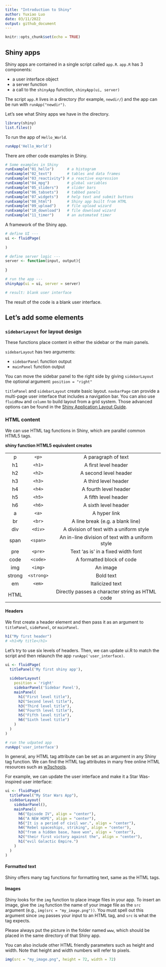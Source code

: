 ```yaml
---
title: "Introduction to Shiny"
author: Yuxiao Luo
date: 03/11/2022
output: github_document
---
```


```r
knitr::opts_chunk$set(echo = TRUE)
```

## Shiny apps

Shiny apps are contained in a single script called `app.R`. `app.R` has 3 components:

  - a user interface object
  - a server function
  - a call to the `shinyApp` function, `shinyApp(ui, server)`

The script `app.R` lives in a directory (for example, `newdir/`) and the app can be run with `runApp("newdir")`.

Let's see what Shiny apps we have in the directory.
```r
library(shiny)
list.files()
```

To run the app of `Hello_World`.
```r
runApp('Hello_World')
```

There are other code examples in Shiny. 

```r
# Some examples in Shiny
runExample("01_hello")      # a histogram
runExample("02_text")       # tables and data frames
runExample("03_reactivity") # a reactive expression
runExample("04_mpg")        # global variables
runExample("05_sliders")    # slider bars
runExample("06_tabsets")    # tabbed panels
runExample("07_widgets")    # help text and submit buttons
runExample("08_html")       # Shiny app built from HTML
runExample("09_upload")     # file upload wizard
runExample("10_download")   # file download wizard
runExample("11_timer")      # an automated timer
```

A framework of the Shiny app.
```r
# define UI ---
ui <- fluidPage(
  
)

# define server logic --- 
server <- function(input, output){
  
}

# run the app --- 
shinyApp(ui = ui, server = server)

# result: blank user interface
```

The result of the code is a blank user interface.

## Let's add some elements 

### `sidebarLayout` for layout design
These functions place content in either the sidebar or the main panels.

`sidebarLayout` has two arguments:

  - `sidebarPanel` function output 
  - `mainPanel` function output

You can move the sidebar panel to the right side by giving `sidebarLayout` the optional argument: `position = "right"`

`titlePanel` and `sidebarLayout` create basic layout. `navbarPage` can provide a multi-page user interface that includes a navigation bar. You can also use `fluidRow` and `column` to build layout from a grid system. Those advanced options can be found in the [Shiny Application Layout Guide](https://shiny.rstudio.com/articles/layout-guide.html).

### HTML content

We can use HTML tag functions in Shiny, which are parallel common HTML5 tags. 


**shiny function	HTML5 equivalent	creates**

|        |            |                                                  |
|:------:|:----------:|:------------------------------------------------:|
| p      | `<p>`      | A paragraph of text                              |
| h1     | `<h1>`     | A first level header                             |
| h2     | `<h2>`     | A second level header                            |
| h3     | `<h3>`     | A third level header                             |
| h4     | `<h4>`     | A fourth level header                            |
| h5     | `<h5>`     | A fifth level header                             |
| h6     | `<h6>`     | A sixth level header                             |
| a      | `<a>`      | A hyper link                                     |
| br     | `<br>`     | A line break (e.g. a blank line)                 |
| div    | `<div>`    | A division of text with a uniform style          |
| span   | `<span>`   | An in-line division of text with a uniform style |
| pre    | `<pre>`    | Text ‘as is’ in a fixed width font               |
| code   | `<code>`   | A formatted block of code                        |
| img    | `<img>`    | An image                                         |
| strong | `<strong>` | Bold text                                        |
| em     | `<em>`     | Italicized text                                  |
| HTML   |            | Directly passes a character string as HTML code  |


#### Headers

We first create a header element and then pass it as an argument to `titlePanel`,
`sidePanel`, or `mainPanel`.
```r
h1("My first header")
# <h1>My title</h1>
```

Let's try to use six levels of headers. Then, we can update ui.R to match the script and then relaunch the app `runApp('user_interface)`.

```r
ui <- fluidPage(
  titlePanel('My first shiny app'),
  
  sidebarLayout(
    position = 'right'
    sidebarPanel('Sidebar Panel'),
    mainPanel(
      h1("First level title"),
      h2("Second level title"),
      h3("Third level title"),
      h4("Fourth level title"),
      h5("Fifth level title"),
      h6("Sixth level title")
    )
  )
)

# run the udpated app
runApp('user_interface')
```

In general, any HTML tag attribute can be set as an argument in any Shiny tag function. We can find the HTML tag attributes in many free online HTML resources such as [w3schools](https://www.w3schools.com/tags/tag_hn.asp).

For example, we can update the user interface and make it a Star Was-inspired user interface:

```r
ui <- fluidPage(
  titlePanel("My Star Wars App"),
  sidebarLayout(
    sidebarPanel(),
    mainPanel(
      h6("Episode IV", align = "center"),
      h6("A NEW HOPE", align = "center"),
      h5("It is a period of civil war.", align = "center"),
      h4("Rebel spaceships, striking", align = "center"),
      h3("from a hidden base, have won", align = "center"),
      h2("their first victory against the", align = "center"),
      h1("evil Galactic Empire.")
    )
  )
)
```

#### Formatted text
Shiny offers many tag functions for formatting text, same as the HTML tags. 

#### Images
Shiny looks for the `img` function to place image files in your app.
To insert an image, give the `img` function the name of your image file as the `src` argument (e.g., `img(src = "my_image.png"))`. You must spell out this argument since `img` passes your input to an HTML tag, and `src` is what the tag expects. 

Please always put the picture in the folder named `www`, which should be placed in the same directory of that Shiny app.

You can also include other HTML friendly parameters such as height and width. Note that height and width numbers will refer to pixels.

```r
img(src = "my_image.png", height = 72, width = 72)
```

